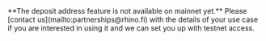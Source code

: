 <Warning>
**The deposit address feature is not available on mainnet yet.**  
Please [contact us](mailto:partnerships@rhino.fi) with the details of your use case if you are interested in using it and we can set you up with testnet access.
</Warning>
